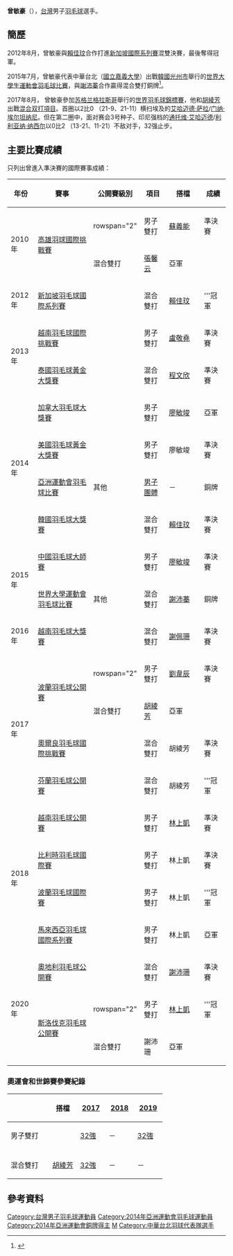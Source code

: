 {{noteTA|G1=Badminton}}
{{Infobox 羽球選手
| playername              = 曾敏豪
| image                   = Tseng Min Hao (cropped).jpg
| size                    = 
| caption                 = 
| birth_name              = 
| date_of_birth           = {{birth_date_and_age|1988|6|15}}<ref name="仁川亞運">{{cite web|title=Profile - TSENG Min Hao|url=https://www.incheon2014ag.org/Sports/Biographies/Athletes_Profile/?ParticCode=5113026&lang=en|publisher=2014年仁川亞運會官方網站|deadurl=yes|archiveurl=https://web.archive.org/web/20140924121928/http://www.incheon2014ag.org/Sports/Biographies/Athletes_Profile/?ParticCode=5113026&lang=en|archivedate=2014-09-24}}{{en}}</ref>
| place_of_birth          = {{TWN}}[[高雄市|高雄市]]
| height                  = {{height|m=1.85}}<ref name="仁川亞運"/>
| weight                  = {{weight|kg=78}}<ref name="仁川亞運"/>
| event                   = 男子雙打、混合雙打
| country                 = {{ROC}}
| years_started           = 
| handedness              = 右手
| coach                   = 
| highest_ranking         = 第35位（男雙-[[廖敏竣|廖敏竣]]）<br/>（2016年4月7日）<br/>第28位（混雙-[[胡綾芳|胡綾芳]]）
| date_of_highest_ranking = 2017年11月9日<ref name="highest-ranking">[http://bwfcontent.tournamentsoftware.com/ranking/player.aspx?id=17597&player=165540 BWF World Ranking - Ranking of TSENG Min Hao (71729)]{{en}}</ref>
| current_ranking         = 第184位（男雙-[[林上凱|林上凱]]）<br/>第321位（男雙-[[劉韋辰_(羽毛球運動員)|劉韋辰]]）<br/>第911位（男雙-[[呂家弘|呂家弘]]）<br/>第64位（混雙-[[胡綾芳|胡綾芳]]）<br/>第273位（混雙-[[程郁捷|程郁捷]]）
| date_of_current_ranking = 2015年9月17日<ref>[http://bwfcontent.tournamentsoftware.com/ranking/category.aspx?id=17597&category=474 BWF World Ranking - BWF世界排名榜 (9/17/2015) - Men's doubles] {{Wayback|url=http://bwfcontent.tournamentsoftware.com/ranking/category.aspx?id=17597&category=474 |date=20200224235417 }}{{en}}</ref><ref>[http://bwfcontent.tournamentsoftware.com/ranking/category.aspx?id=17597&category=476 BWF World Ranking - BWF世界排名榜 (9/17/2015) - Mixed doubles] {{Wayback|url=http://bwfcontent.tournamentsoftware.com/ranking/category.aspx?id=17597&category=476 |date=20200224235420 }}{{en}}</ref>
| played                  = 64勝–71負（男雙）<br/>53勝–47負（混雙）
| titles                  =
| bwf_profile             = 4EA96E07-AA00-41C9-AAEA-78B6E6F3BBD1
| bwf_id                  = 71729
| updated                 = 2018年5月28日
}}
{{MedalTableTop}}
{{MedalSport | 男子[[羽毛球|羽毛球]]}}
{{MedalCountry | {{TPE}}}}
{{MedalCompetition | [[亞洲運動會|亞洲運動會]]}}
{{MedalBronze| [[2014年亞洲運動會羽毛球比賽|2014年 仁川]] | [[2014年亞洲運動會羽毛球男子團體比賽|男子團體]] }}
{{MedalCompetition | [[世界大學生運動會|世界大學生運動會]]}}
{{MedalBronze| [[2015年夏季世界大學生運動會|2015年 光州市]] | [[2015年夏季世界大學生運動會羽球比賽|混合雙打]] }}
{{MedalCompetition | [[中華民國全國運動會|中華民國全國運動會]]}}
{{MedalCountry | {{flagicon|ROC}} [[高雄市|高雄市]]}}
{{MedalSilver| [[中華民國106年全國運動會|2017年 宜蘭]] | [[中華民國106年全國運動會羽球比賽|男子團體]] }}
{{MedalBottom}}
'''曾敏豪'''（{{bd|1988年|6月15日|||catIdx=T曾}}），[[台灣|台灣]]男子[[羽毛球|羽毛球]]選手。

==簡歷==
2012年8月，曾敏豪與[[賴佳玟|賴佳玟]]合作打進[[2012年新加坡羽毛球國際系列賽|新加坡國際系列賽]]混雙決賽，最後奪得冠軍。

2015年7月，曾敏豪代表中華台北（[[國立嘉義大學|國立嘉義大學]]）出戰[[韓國|韓國]][[光州市|光州市]]舉行的[[2015年夏季世界大學生運動會|世界大學生運動會]][[2015年夏季世界大學生運動會羽球比賽|羽毛球比賽]]，與[[謝沛蓁|謝沛蓁]]合作贏得混合雙打銅牌<ref name="gwangju">{{cite web|title=Biography Overview - TSENG Min-Hao|url=http://www.gwangju2015.com/IRS/eng/zb/engzb_badminton_biography_overview_n6305236_tseng_min_hao.htm|publisher=2015 Gwangju Summer Universiade Organizing Committee|deadurl=yes|archiveurl=https://web.archive.org/web/20150924045353/http://www.gwangju2015.com/IRS/eng/zb/engzb_badminton_biography_overview_n6305236_tseng_min_hao.htm|archivedate=2015-09-24}}{{en}}</ref>。

2017年8月， 曾敏豪參加[[苏格兰|苏格兰]][[格拉斯哥|格拉斯哥]]舉行的[[2017年世界羽毛球錦標賽|世界羽毛球錦標賽]]，他和[[胡綾芳|胡綾芳]]出戰[[2017年世界羽毛球錦標賽混合双打項目|混合双打項目]]。首圈以2比0 （21-9、21-11）横扫埃及的[[艾哈迈德·萨拉|艾哈迈德·萨拉]]/[[门纳·埃尔坦纳尼|门纳·埃尔坦纳尼]]。但在第二圈中，面对赛会3号种子、印尼强档的[[通托维·艾哈迈德|通托维·艾哈迈德]]/[[利利亚纳·纳西尔|利利亚纳·纳西尔]]以0比2 （13-21、11-21）不敌对手，32强止步。

==主要比賽成績==
只列出曾進入準決賽的國際賽事成績：
{| class=wikitable style="text-align:center; font-size:small;" 
!width="50"|年份
!width="180"|賽事
!width="80"|公開賽級別
!width="60"|項目
!width="100"|搭檔
!width="50"|成績
|-
!rowspan="2"|2010年
|rowspan="2"|[[2010年高雄國際羽球挑戰賽|高雄羽球國際挑戰賽]]
|rowspan="2" {{BWFIC}}
|男子雙打
|[[蘇義能|蘇義能]]
|bgcolor="#b8860b"|準決賽
|-
|混合雙打
|[[張馨云|張馨云]]
|bgcolor="SILVER"|亞軍
|-
!rowspan="1"|2012年
|[[2012年新加坡羽毛球國際系列賽|新加坡羽毛球國際系列賽]]
|{{BWFIS}}
|混合雙打
|[[賴佳玟|賴佳玟]]
|bgcolor="gold"|'''冠軍
|-
!rowspan="2"|2013年
|[[2013年越南羽毛球國際挑戰賽|越南羽毛球國際挑戰賽]]
|{{BWFIC}}
|男子雙打
|[[盧敬堯|盧敬堯]]
|bgcolor="#b8860b"|準決賽
|-
|[[2013年泰國羽毛球黃金大獎賽|泰國羽毛球黃金大獎賽]]
|{{BWFGPG}}
|混合雙打
|[[程文欣|程文欣]]
|bgcolor="#b8860b"|準決賽
|-
!rowspan="4"|2014年
|[[2014年加拿大羽毛球大獎賽|加拿大羽毛球大獎賽]]
|{{BWFGP}}
|男子雙打
|[[廖敏竣|廖敏竣]]
|bgcolor="silver"|亞軍
|-
|[[2014年美國羽毛球黃金大獎賽|美國羽毛球黃金大獎賽]]
|{{BWFGPG}}
|男子雙打
|廖敏竣
|bgcolor="#b8860b"|準決賽
|-
|[[2014年亞洲運動會羽毛球比賽|亞洲運動會羽毛球比賽]]
|其他
|[[2014年亞洲運動會羽毛球男子團體比賽|男子團體]]
|－
|bgcolor="#b8860b"|銅牌
|-
|[[2014年韓國羽毛球大獎賽|韓國羽毛球大獎賽]]
|{{BWFGP}}
|混合雙打
|[[賴佳玟|賴佳玟]]
|bgcolor="#b8860b"|準決賽
|-
!rowspan="2"|2015年
|[[2015年中國羽毛球大師賽|中國羽毛球大師賽]]
|{{BWFGPG}}
|男子雙打
|[[廖敏竣|廖敏竣]]
|bgcolor="#b8860b"|準決賽
|-
|[[2015年夏季世界大學運動會羽球比賽|世界大學運動會羽毛球比賽]]
|其他
|混合雙打
|[[謝沛蓁|謝沛蓁]]
|bgcolor="#b8860b"|銅牌
|-
!rowspan="1"|2016年
|[[2016年越南羽毛球大獎賽|越南羽毛球大獎賽]]
|{{BWFGP}}
|混合雙打
|[[謝佩珊|謝佩珊]]
|bgcolor="#b8860b"|準決賽
|-
!rowspan="4"|2017年
|rowspan="2"|[[2017年波蘭羽毛球公開賽|波蘭羽毛球公開賽]]
|rowspan="2" {{BWFIC}}
|男子雙打
|[[劉韋辰_(羽毛球運動員)|劉韋辰]]
|bgcolor="#b8860b"|準決賽
|-
|混合雙打
|[[胡綾芳|胡綾芳]]
|bgcolor="silver"|亞軍
|-
|[[2017年奧爾良羽毛球國際挑戰賽|奧爾良羽毛球國際挑戰賽]]
|{{BWFIC}}
|混合雙打
|胡綾芳
|bgcolor="#b8860b"|準決賽
|-
|[[2017年芬蘭羽毛球公開賽|芬蘭羽毛球公開賽]]
|{{BWFIC}}
|混合雙打
|胡綾芳
|bgcolor="gold"|'''冠軍
|-
!rowspan="4"|2018年
|[[2018年越南羽毛球公開賽|越南羽毛球公開賽]]
|{{BWF100}}
|男子雙打
|[[林上凱|林上凱]]
|bgcolor="#b8860b"|準決賽
|-
|[[2018年比利時羽毛球國際賽|比利時羽毛球國際賽]]
|{{BWFIC}}
|男子雙打
|林上凱
|bgcolor="#b8860b"|準決賽
|-
|[[2018年波蘭羽毛球國際賽|波蘭羽毛球國際賽]]
|{{BWFIS}}
|男子雙打
|林上凱
|bgcolor="gold"|'''冠軍
|-
|[[2018年馬來西亞羽毛球國際系列賽|馬來西亞羽毛球國際系列賽]]
|{{BWFIS}}
|男子雙打
|林上凱
|bgcolor="silver"|亞軍
|-
!rowspan="3"|2020年
|[[2020年奧地利羽毛球公開賽|奧地利羽毛球公開賽]]
|{{BWFIC}}
|混合雙打
|[[謝沛珊|謝沛珊]]
|bgcolor="#b8860b"|準決賽
|-
|rowspan="2"|[[2020年斯洛伐克羽毛球公開賽|斯洛伐克羽毛球公開賽]]
|rowspan="2" {{BWFFS}}
|男子雙打
|[[林上凱|林上凱]]
|bgcolor="gold"|'''冠軍
|-
|混合雙打
|謝沛珊
|bgcolor="silver"|亞軍
|}
{{BWF賽事級別索引}}

===奧運會和世錦賽參賽紀錄===
{| class=wikitable style="text-align:center; font-size:small;" 
!
!搭檔
!width="50"|[[2017年世界羽毛球錦標賽|2017]]
!width="50"|[[2018年世界羽毛球錦標賽|2018]]
!width="50"|[[2019年世界羽毛球錦標賽|2019]]
|-
!width="80"|男子雙打
|align="left"|{{nowrap|[[林上凱|林上凱]]}}
|[[2017年世界羽毛球錦標賽混合雙打項目|32強]]
|－
|[[2019年世界羽毛球錦標賽男子雙打項目|32強]]
|-
|
|-
!width="80"|混合雙打
|align="left"|[[胡綾芳|胡綾芳]]
|[[2017年世界羽毛球錦標賽混合雙打項目|32強]]
|－
|－
|}

==參考資料==
{{Reflist}}

{{DEFAULTSORT:Tseng Min Hao}}
[[Category:台灣男子羽毛球運動員|Category:台灣男子羽毛球運動員]]
[[Category:2014年亞洲運動會羽毛球運動員|Category:2014年亞洲運動會羽毛球運動員]]
[[Category:2014年亞洲運動會銅牌得主|Category:2014年亞洲運動會銅牌得主]]
[[Category:曾姓|M]]
[[Category:中華台北羽球代表隊選手|Category:中華台北羽球代表隊選手]]